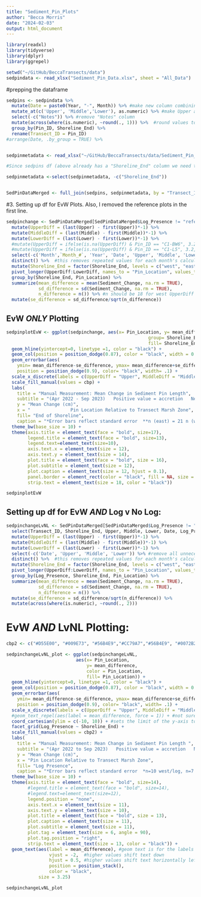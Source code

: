 ```yaml
---
title: "Sediment_Pin_Plots"
author: "Becca Morris"
date: "2024-02-03"
output: html_document
---
```


```r

library(readxl)
library(tidyverse)
library(dplyr)
library(ggrepel)

```

```r
setwd("~/GitHub/BeccaTransects/data")
sedpindata <- read_xlsx("Sediment_Pin_Data.xlsx", sheet = "All_Data")
```

#prepping the dataframe
```r
sedpins <- sedpindata %>% 
  mutate(Date = paste0(Year, "-", Month)) %>% #make new column combining year and month into date
  mutate_at(c('Upper', 'Middle','Lower'), as.numeric) %>% #make Upper and Middle columns numeric (have NA's)
  select(-c("Notes")) %>% #remove "Notes" column
  mutate(across(where(is.numeric), ~round(., 1))) %>%  #round values to one decimal point
  group_by(Pin_ID, Shoreline_End) %>% 
  rename(Transect_ID = Pin_ID)
#arrange(Date, .by_group = TRUE) %>% 


sedpinmetadata <- read_xlsx("~/GitHub/BeccaTransects/data/Sediment_Pin_Data.xlsx", sheet = "Metadata")

#Since sedpins df (above already has a "Shoreline_End" column we need to remove this column form the veg meta data sheet so that there aren't issues merging two df's with the same column names

sedpinmetadata <-select(sedpinmetadata, -c("Shoreline_End"))


SedPinDataMerged <- full_join(sedpins, sedpinmetadata, by = "Transect_ID")
```

#3. Setting up df for EvW Plots. Also, I removed the reference plots in the first line.
```r
sedpinchange <- SedPinDataMerged[SedPinDataMerged$Log_Presence != "reference",] %>%   
  mutate(UpperDiff = (last(Upper) - first(Upper))*-1) %>% 
  mutate(MiddleDiff = (last(Middle) - first(Middle))*-1) %>% 
  mutate(LowerDiff = (last(Lower) - first(Lower))*-1) %>% 
  #mutate(UpperDiff = ifelse(is.na(UpperDiff) & Pin_ID == "C1-BW6", 3.2, UpperDiff)) %>% 
  #mutate(UpperDiff = ifelse(is.na(UpperDiff) & Pin_ID == "C1-L5", 3.2, UpperDiff)) %>%
  select(-c('Month',`Month_#`, 'Year', 'Date', 'Upper', 'Middle', 'Lower')) %>% #remove all unnecessary columns
  distinct() %>%  #this removes repeated values for each month's calculation
  mutate(Shoreline_End = factor(Shoreline_End, levels = c("west", "east"))) %>%
  pivot_longer(UpperDiff:LowerDiff, names_to = "Pin_Location", values_to = "Sediment_Change") %>% 
  group_by(Shoreline_End, Pin_Location) %>% 
  summarize(mean_difference = mean(Sediment_Change, na.rm = TRUE),
            sd_difference = sd(Sediment_Change, na.rm = TRUE),
            n_difference = n()) %>% #n should be 18 for west UpperDiff
  mutate(se_difference = sd_difference/sqrt(n_difference)) 
```


## EvW *ONLY* Plotting
```r
sedpinplotEvW <- ggplot(sedpinchange, aes(x= Pin_Location, y= mean_difference, 
                                                     group= Shoreline_End, 
                                                     fill= Shoreline_End)) +
  geom_hline(yintercept=0, linetype =1, color = "black") +
  geom_col(position = position_dodge(0.87), color = "black", width = 0.85) +
  geom_errorbar(aes(
    ymin= mean_difference-se_difference, ymax= mean_difference+se_difference), size = 0.5, 
    position = position_dodge(0.9), color= "black", width= .1) +
  scale_x_discrete(labels = c(UpperDiff = "Upper", MiddleDiff = "Middle", LowerDiff = "Lower"), limits = c("UpperDiff", "MiddleDiff", "LowerDiff")) +  #labels renames the columns on the x-acis and limits sets the order in which each is laid out on the x axis
  scale_fill_manual(values = cbp) +
  labs(
    title = "Manual Measurement: Mean Change in Sediment Pin Length",
    subtitle = "(Apr 2022 - Sep 2023)   Positive value = accretion   Negative value = erosion",
    y = "Mean Change (cm)",
    x = "               Pin Location Relative to Transect Marsh Zone",
    fill= "End of Shoreline",
    caption = "*Error bars reflect standard error  **n (east) = 21 n (west = 17)") +
  theme_bw(base_size = 10) +
  theme(axis.title = element_text(face = "bold", size=17),
        legend.title = element_text(face = "bold", size=13),
        legend.text=element_text(size=10),
        axis.text.x = element_text(size = 12),
        axis.text.y = element_text(size = 14),
        plot.title = element_text(face = "bold", size = 16),
        plot.subtitle = element_text(size = 12),
        plot.caption = element_text(size = 12, hjust = 0.1),
        panel.border = element_rect(color = "black", fill = NA, size = 0.5),
        strip.text = element_text(size = 18, color = "black")) 

sedpinplotEvW
```


## Setting up df for EvW *AND* Log v No Log:
```r
sedpinchangeLvNL <- SedPinDataMerged[SedPinDataMerged$Log_Presence != "reference",] %>% 
  select(Transect_ID, Shoreline_End, Upper, Middle, Lower, Date, Log_Presence) %>% 
  mutate(UpperDiff = (last(Upper) - first(Upper))*-1) %>% 
  mutate(MiddleDiff = (last(Middle) - first(Middle))*-1) %>% 
  mutate(LowerDiff = (last(Lower) - first(Lower))*-1) %>% 
  select(-c('Date', 'Upper', 'Middle', 'Lower')) %>% #remove all unnecessary columns
  distinct() %>%  #this removes repeated values for each month's calculation
  mutate(Shoreline_End = factor(Shoreline_End, levels = c("west", "east"))) %>% #this puts west first in the legend
  pivot_longer(UpperDiff:LowerDiff, names_to = "Pin_Location", values_to = "Sediment_Change") %>% 
  group_by(Log_Presence, Shoreline_End, Pin_Location) %>% 
  summarize(mean_difference = mean(Sediment_Change, na.rm = TRUE),
            sd_difference = sd(Sediment_Change, na.rm = TRUE),
            n_difference = n()) %>% 
  mutate(se_difference = sd_difference/sqrt(n_difference)) %>% 
  mutate(across(where(is.numeric), ~round(., 2)))

```


# EvW *AND* LvNL Plotting:
```r
cbp2 <- c("#D55E00", "#009E73", "#56B4E9","#CC79A7","#56B4E9", "#0072B2", "#F0E442" , "#E69F00", "#000000")
```

```r
sedpinchangeLvNL_plot <- ggplot(sedpinchangeLvNL, 
                          aes(x= Pin_Location, 
                              y= mean_difference, 
                              color = Pin_Location,
                              fill= Pin_Location)) +
  geom_hline(yintercept=0, linetype =1, color = "black") +
  geom_col(position = position_dodge(0.87), color = "black", width = 0.85) +
  geom_errorbar(aes(
    ymin= mean_difference-se_difference, ymax= mean_difference+se_difference), size = 0.5, 
    position = position_dodge(0.9), color= "black", width= .1) +
  scale_x_discrete(labels = c(UpperDiff = "Upper", MiddleDiff = "Middle", LowerDiff = "Lower"), limits = c("UpperDiff", "MiddleDiff", "LowerDiff")) +  #labels renames the columns on the x-axis and limits sets the order in which each is laid out on the x axis
  #geom_text_repel(aes(label = mean_difference, force = 1)) + #not sure why the "force" aes isnt working
  coord_cartesian(ylim = c(-10, 10)) + #sets the limit of the y-axis to show a more dramatic difference bw variables
  facet_grid(Log_Presence ~ Shoreline_End) +
  scale_fill_manual(values = cbp2) +
  labs(
    title = "Manual Measurement: Mean Change in Sediment Pin Length ",
    subtitle = "(Apr 2022 to Sep 2023)   Positive value = accretion   Negative value = erosion",
    y = "Mean Change (cm)",
    x = "Pin Location Relative to Transect Marsh Zone",
    fill= "Log Presence",
    caption = "*Error bars reflect standard error  *n=10 west/log, n=7 west/no log, n=12 east/log, n=9 east/no log") +
  theme_bw(base_size = 10) +
  theme(axis.title = element_text(face = "bold", size=14),
        #legend.title = element_text(face = "bold", size=14),
        #legend.text=element_text(size=12),
        legend.position = "none",
        axis.text.x = element_text(size = 11),
        axis.text.y = element_text(size = 10),
        plot.title = element_text(face = "bold", size = 13),
        plot.caption = element_text(size = 11),
        plot.subtitle = element_text(size = 11),
        plot.tag = element_text(size = 6, angle = 90),
        plot.tag.position = "right",
        strip.text = element_text(size = 13, color = "black")) +
  geom_text(aes(label = mean_difference), #geom text is for the labels over the bars
                vjust = -2,  #higher values shift text down
                hjust = 0.5, #higher values shift text horizontally left
                position = position_stack(),
                color = "black",
            size = 3.25)                          

sedpinchangeLvNL_plot 
```

